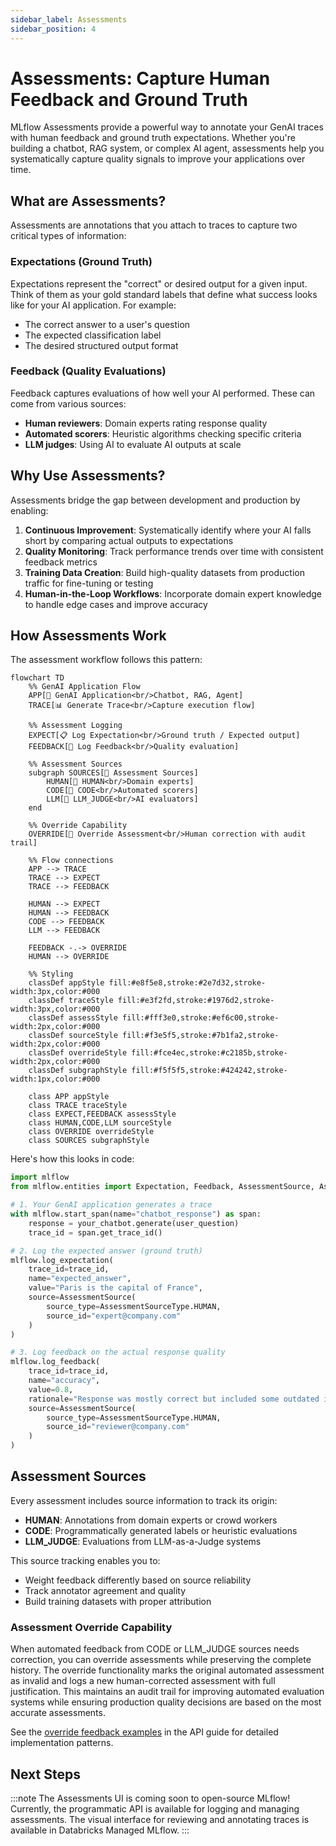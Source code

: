 ```yaml
---
sidebar_label: Assessments
sidebar_position: 4
---
```



# Assessments: Capture Human Feedback and Ground Truth

MLflow Assessments provide a powerful way to annotate your GenAI traces with human feedback and ground truth expectations. Whether you're building a chatbot, RAG system, or complex AI agent, assessments help you systematically capture quality signals to improve your applications over time.

## What are Assessments?

Assessments are annotations that you attach to traces to capture two critical types of information:

### Expectations (Ground Truth)
Expectations represent the "correct" or desired output for a given input. Think of them as your gold standard labels that define what success looks like for your AI application. For example:
- The correct answer to a user's question
- The expected classification label
- The desired structured output format

### Feedback (Quality Evaluations)
Feedback captures evaluations of how well your AI performed. These can come from various sources:
- **Human reviewers**: Domain experts rating response quality
- **Automated scorers**: Heuristic algorithms checking specific criteria
- **LLM judges**: Using AI to evaluate AI outputs at scale

## Why Use Assessments?

Assessments bridge the gap between development and production by enabling:

1. **Continuous Improvement**: Systematically identify where your AI falls short by comparing actual outputs to expectations
2. **Quality Monitoring**: Track performance trends over time with consistent feedback metrics
3. **Training Data Creation**: Build high-quality datasets from production traffic for fine-tuning or testing
4. **Human-in-the-Loop Workflows**: Incorporate domain expert knowledge to handle edge cases and improve accuracy

## How Assessments Work

The assessment workflow follows this pattern:

```mermaid
flowchart TD
    %% GenAI Application Flow
    APP[🤖 GenAI Application<br/>Chatbot, RAG, Agent]
    TRACE[📊 Generate Trace<br/>Capture execution flow]
    
    %% Assessment Logging
    EXPECT[📋 Log Expectation<br/>Ground truth / Expected output]
    FEEDBACK[💬 Log Feedback<br/>Quality evaluation]
    
    %% Assessment Sources
    subgraph SOURCES[🎯 Assessment Sources]
        HUMAN[👥 HUMAN<br/>Domain experts]
        CODE[🔧 CODE<br/>Automated scorers]
        LLM[🧠 LLM_JUDGE<br/>AI evaluators]
    end
    
    %% Override Capability
    OVERRIDE[🔄 Override Assessment<br/>Human correction with audit trail]
    
    %% Flow connections
    APP --> TRACE
    TRACE --> EXPECT
    TRACE --> FEEDBACK
    
    HUMAN --> EXPECT
    HUMAN --> FEEDBACK
    CODE --> FEEDBACK
    LLM --> FEEDBACK
    
    FEEDBACK -.-> OVERRIDE
    HUMAN --> OVERRIDE
    
    %% Styling
    classDef appStyle fill:#e8f5e8,stroke:#2e7d32,stroke-width:3px,color:#000
    classDef traceStyle fill:#e3f2fd,stroke:#1976d2,stroke-width:3px,color:#000
    classDef assessStyle fill:#fff3e0,stroke:#ef6c00,stroke-width:2px,color:#000
    classDef sourceStyle fill:#f3e5f5,stroke:#7b1fa2,stroke-width:2px,color:#000
    classDef overrideStyle fill:#fce4ec,stroke:#c2185b,stroke-width:2px,color:#000
    classDef subgraphStyle fill:#f5f5f5,stroke:#424242,stroke-width:1px,color:#000
    
    class APP appStyle
    class TRACE traceStyle
    class EXPECT,FEEDBACK assessStyle
    class HUMAN,CODE,LLM sourceStyle
    class OVERRIDE overrideStyle
    class SOURCES subgraphStyle
```

Here's how this looks in code:

```python
import mlflow
from mlflow.entities import Expectation, Feedback, AssessmentSource, AssessmentSourceType

# 1. Your GenAI application generates a trace
with mlflow.start_span(name="chatbot_response") as span:
    response = your_chatbot.generate(user_question)
    trace_id = span.get_trace_id()

# 2. Log the expected answer (ground truth)
mlflow.log_expectation(
    trace_id=trace_id,
    name="expected_answer",
    value="Paris is the capital of France",
    source=AssessmentSource(
        source_type=AssessmentSourceType.HUMAN,
        source_id="expert@company.com"
    )
)

# 3. Log feedback on the actual response quality
mlflow.log_feedback(
    trace_id=trace_id,
    name="accuracy",
    value=0.8,
    rationale="Response was mostly correct but included some outdated information",
    source=AssessmentSource(
        source_type=AssessmentSourceType.HUMAN,
        source_id="reviewer@company.com"
    )
)
```

## Assessment Sources

Every assessment includes source information to track its origin:

- **HUMAN**: Annotations from domain experts or crowd workers
- **CODE**: Programmatically generated labels or heuristic evaluations
- **LLM_JUDGE**: Evaluations from LLM-as-a-Judge systems

This source tracking enables you to:
- Weight feedback differently based on source reliability
- Track annotator agreement and quality
- Build training datasets with proper attribution

### Assessment Override Capability

When automated feedback from CODE or LLM_JUDGE sources needs correction, you can override assessments while preserving the complete history. The override functionality marks the original automated assessment as invalid and logs a new human-corrected assessment with full justification. This maintains an audit trail for improving automated evaluation systems while ensuring production quality decisions are based on the most accurate assessments.

See the [override feedback examples](/genai/assessments/api-guide#overriding-feedback) in the API guide for detailed implementation patterns.

## Next Steps

<CardGroup>
  <TitleCard
    title="API Guide"
    description="Learn how to use the complete Assessments API with detailed examples"
    link="/genai/assessments/api-guide"
  />
  <TitleCard
    title="Tracing Overview"
    description="Understand how assessments integrate with MLflow's tracing capabilities"
    link="/genai/tracing"
  />
  <TitleCard
    title="Evaluation & Monitoring"
    description="See how assessments power systematic evaluation workflows"
    link="/genai/eval-monitor"
  />
</CardGroup>

:::note
The Assessments UI is coming soon to open-source MLflow! Currently, the programmatic API is available for logging and managing assessments. The visual interface for reviewing and annotating traces is available in Databricks Managed MLflow.
:::